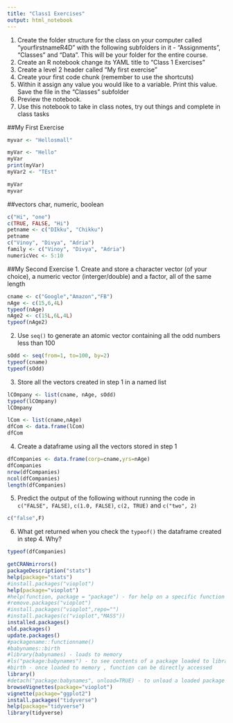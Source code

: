 ```yaml
---
title: "Class1 Exercises"
output: html_notebook
---
```


1. Create the folder structure for the class on your computer called "yourfirstnameR4D" with the following subfolders in it - "Assignments", "Classes" and "Data". This will be your folder for the entire course.
2. Create an R notebook change its YAML title to "Class 1 Exercises"
3. Create a level 2 header called "My first exercise"
4. Create your first code chunk (remember to use the shortcuts)
5. Within it assign any value you would like to a variable. Print this value. Save the file in the "Classes" subfolder
6. Preview the notebook.
7. Use this notebook to take in class notes, try out things and complete in class tasks

##My First Exercise
```r
myvar <- "Hellosmall"
```

```r
myVar <- "Hello"
myVar
print(myVar)
myVar2 <- "TEst"

```
```r
myVar
myvar
```
##vectors char, numeric, boolean
```r
c("Hi", "one")
c(TRUE, FALSE, "Hi")
petname <- c("DIkku", "Chikku")
petname
c("Vinoy", "Divya", "Adria")
family <- c("Vinoy", "Divya", "Adria")
numericVec <- 5:10
```

##My Second Exercise
1. Create and store a character vector (of your choice), a numeric vector (interger/double) and a factor, all of the same length
```r
cname <- c("Google","Amazon","FB")
nAge <- c(15,6,4L)
typeof(nAge)
nAge2 <- c(15L,6L,4L)
typeof(nAge2)
```

2. Use `seq()` to generate an atomic vector containing all the odd numbers less than 100

```r
sOdd <- seq(from=1, to=100, by=2)
typeof(cname)
typeof(sOdd)
```

3. Store all the vectors created in step 1 in a named list
```r
lCOmpany <- list(cname, nAge, sOdd)
typeof(lCOmpany)
lCOmpany

lCom <- list(cname,nAge)
dfCom <- data.frame(lCom)
dfCom
```

4. Create a dataframe using all the vectors stored in step 1
```r
dfCompanies <- data.frame(corp=cname,yrs=nAge)
dfCompanies
nrow(dfCompanies)
ncol(dfCompanies)
length(dfCompanies)
```


5. Predict the output of the following without running the code in `c("FALSE", FALSE)`, `c(1.0, FALSE)`, `c(2, TRUE)` and `c("two", 2)`
```r
c("false",F)
```

6. What get returned when you check the `typeof()` the dataframe created in step 4. Why?
```r
typeof(dfCompanies)
```

```r
getCRANmirrors()
packageDescription("stats")
help(package="stats")
#install.packages("vioplot")
help(package="vioplot")
#help(function, package = "package") - for help on a specific function in the package
#remove.packages("vioplot")
#install.packages("vioplot",repo="")
#install.packages(c("vioplot","MASS"))
installed.packages()
old.packages()
update.packages()
#packagename::functionname()
#babynames::birth
#library(babynames) - loads to memory
#ls("package:babynames") - to see contents of a package loaded to library
#birth - once loaded to memory , function can be directly accessed
library()
#detach("package:babynames", unload=TRUE) - to unload a loaded package from the library
browseVignettes(package="vioplot")
vignette(package="ggplot2")
install.packages("tidyverse")
help(package="tidyverse")
library(tidyverse)

```




